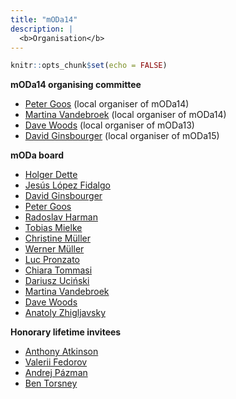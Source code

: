 ```yaml
---
title: "mODa14"
description: |
  <b>Organisation</b>
---
```


```r
knitr::opts_chunk$set(echo = FALSE)
```

**mODa14 organising committee**

  - [Peter Goos](https://www.kuleuven.be/wieiswie/en/person/00006560) (local organiser of mODa14)
 - [Martina Vandebroek](https://www.kuleuven.be/wieiswie/en/person/00004359) (local organiser of mODa14)
 - [Dave Woods](https://statsdavew.github.io) (local organiser of mODa13)
 - [David Ginsbourger](https://ginsbourger.github.io/) (local organiser of mODa15)
 
 
**mODa board**
  
 - [Holger Dette](https://www.ruhr-uni-bochum.de/mathematik3/en/dette.html) 
  - [Jesús López Fidalgo](https://lopezfidalgosite.wordpress.com)
 - [David Ginsbourger](https://ginsbourger.github.io/) 
 - [Peter Goos](https://www.kuleuven.be/wieiswie/en/person/00006560) 
 - [Radoslav Harman](http://www.iam.fmph.uniba.sk/ospm/Harman/)
 - [Tobias Mielke](https://www.linkedin.com/in/tobias-mielke-44173072/)
 - [Christine Müller](https://www.statistik.tu-dortmund.de/mueller1.html)
 - [Werner Müller](https://www.jku.at/institut-fuer-angewandte-statistik/ueber-uns/team/univ-prof-mag-dr-werner-g-mueller/)
 - [Luc Pronzato](https://www.i3s.unice.fr/~pronzato/node/1)
 - [Chiara Tommasi](https://www.unimi.it/en/ugov/person/chiara-tommasi)
 - [Dariusz Uciński](http://staff.uz.zgora.pl/ducinski/viewpage.php?page_id=12)
 - [Martina Vandebroek](https://www.kuleuven.be/wieiswie/en/person/00004359)
 - [Dave Woods](https://statsdavew.github.io)
 - [Anatoly Zhigljavsky](https://www.cardiff.ac.uk/people/view/98671-zhigljavsky-anatoly)
 
**Honorary lifetime invitees**

 - [Anthony Atkinson](https://www.lse.ac.uk/Statistics/People/Professor-Anthony-Atkinson)
 - [Valerii Fedorov](https://www.linkedin.com/in/valerii-v-fedorov/)
 - [Andrej Pázman](http://www.iam.fmph.uniba.sk/ospm/Pazman/)
 - [Ben Torsney](https://www.gla.ac.uk/schools/mathematicsstatistics/staff/bernardtorsney/)